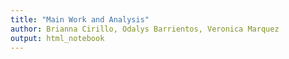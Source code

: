 ```yaml
---
title: "Main Work and Analysis"
author: Brianna Cirillo, Odalys Barrientos, Veronica Marquez
output: html_notebook
---
```




